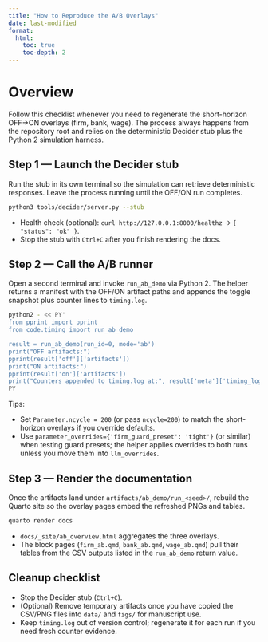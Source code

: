 ```yaml
---
title: "How to Reproduce the A/B Overlays"
date: last-modified
format:
  html:
    toc: true
    toc-depth: 2
---
```


# Overview
Follow this checklist whenever you need to regenerate the short-horizon OFF→ON overlays (firm, bank, wage). The process always happens from the repository root and relies on the deterministic Decider stub plus the Python 2 simulation harness.

## Step 1 — Launch the Decider stub
Run the stub in its own terminal so the simulation can retrieve deterministic responses. Leave the process running until the OFF/ON run completes.

```bash
python3 tools/decider/server.py --stub
```

- Health check (optional): `curl http://127.0.0.1:8000/healthz` → `{ "status": "ok" }`.
- Stop the stub with `Ctrl+C` after you finish rendering the docs.

## Step 2 — Call the A/B runner
Open a second terminal and invoke `run_ab_demo` via Python 2. The helper returns a manifest with the OFF/ON artifact paths and appends the toggle snapshot plus counter lines to `timing.log`.

```bash
python2 - <<'PY'
from pprint import pprint
from code.timing import run_ab_demo

result = run_ab_demo(run_id=0, mode='ab')
print("OFF artifacts:")
pprint(result['off']['artifacts'])
print("ON artifacts:")
pprint(result['on']['artifacts'])
print("Counters appended to timing.log at:", result['meta']['timing_log'])
PY
```

Tips:

- Set `Parameter.ncycle = 200` (or pass `ncycle=200`) to match the short-horizon overlays if you override defaults.
- Use `parameter_overrides={'firm_guard_preset': 'tight'}` (or similar) when testing guard presets; the helper applies overrides to both runs unless you move them into `llm_overrides`.

## Step 3 — Render the documentation
Once the artifacts land under `artifacts/ab_demo/run_<seed>/`, rebuild the Quarto site so the overlay pages embed the refreshed PNGs and tables.

```bash
quarto render docs
```

- `docs/_site/ab_overview.html` aggregates the three overlays.
- The block pages (`firm_ab.qmd`, `bank_ab.qmd`, `wage_ab.qmd`) pull their tables from the CSV outputs listed in the `run_ab_demo` return value.

## Cleanup checklist
- Stop the Decider stub (`Ctrl+C`).
- (Optional) Remove temporary artifacts once you have copied the CSV/PNG files into `data/` and `figs/` for manuscript use.
- Keep `timing.log` out of version control; regenerate it for each run if you need fresh counter evidence.
